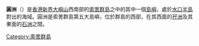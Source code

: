{{Otheruses|圓洲 (消歧義)|subject=香港索罟群島的一個島嶼|other=其他同名島嶼}}

'''圓洲'''（{{lang-en|Yuen Chau}}）是[[香港|香港]][[新界|新界]][[大嶼山|大嶼山]]西南部的[[索罟群島|索罟群島]]之中的其中一個[[島嶼|島嶼]]，處於[[水口半島|水口半島]]對出的海域。圓洲是索罟群島第五大島嶼，位於群島的西部，在其西面的[[孖洲|孖洲]]及其東面的[[石洲|石洲]]之間。

{{HK-geo-stub}}
{{香港島嶼}}
[[Category:索罟群島|Category:索罟群島]]